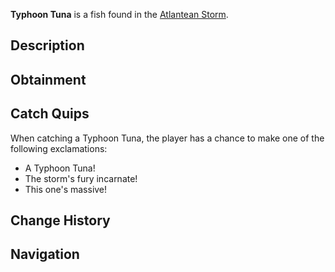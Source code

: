 {{FishInfobox
|image          = Typhoon Tuna.png
|rarity         = Rare
|sea            = First Sea
|location       = [[Atlantean Storm]]
|sublocation    = 
|sources        = Fishing Rod
|radar_location = 
|xp             = 450
|weather        = Rain
|time           = 
|season         = Winter
|bait           = Fish Head
|base_weight    = 45
|base_value     = 900
|weight_range   = 25
|base_chance    = 12
|base_resil     = 45
}}
'''Typhoon Tuna''' is a {{Rarity|Rare}} fish found in the [[Atlantean Storm]].

== Description ==
{{Description|A massive tuna species with storm-cloud coloring and unusual fin patterns. They swim in the heart of the Atlantean Storm, using the powerful currents to achieve incredible speeds.|Bestiary Entry}}

== Obtainment ==
{{Description|Found in the storm's strongest currents.|Bestiary Hint}}
{{Fish Availability|
Grand Reef/Atlantean Storm
|top_rods      = 
Krampus's Rod\138927.86\155622.59;
Magma Rod\131847.08\147690.92;
Leviathan's Fang Rod\122973.91\167694.38;
Plastic Rod\122185.97\136666.69;
Ethereal Prism Rod\109961.86\128462.09;
Buddy Bond Rod\90221.99\101572.91;
Firefly Rod\92478.23\199066.52;
Fast Rod\91595.27\190315.86;
Fungal Rod\77000.01\166481.4;
Lucky Rod\69749.18\162442.44;
Antler Rod\68674.58\148347.17;
Trident Rod\109869.15\161555.03;
Seraphic Rod\105718.67\130344.9;
No-Life Rod\104852.44\145589.5;
Free Spirit Rod\102851.63\151236.26;
Rod Of The Forgotten Fang\98880.86\121576.91;
Challenger's Rod\95435.98\124268.83;
Rod Of The Depths\88823.55\109232.38;
Rod Of The Exalted One\87626.28\110997.05;
Zeus Rod\86817.82\109864.57;
Verdant Shear Rod\85181.22\108031.6;
Blazebringer Rod\82435.8\104602.29;
Depthseeker Rod\78279.57\100617.02;
Avalanche Rod\70588.98\91119.97;
Volcanic Rod\67649.54\86084.85;
Steady Rod\28898.81\33551.05
|recommended   = Ethereal Prism Rod
}}

== Catch Quips ==
When catching a Typhoon Tuna, the player has a chance to make one of the following exclamations:
* A Typhoon Tuna!
* The storm's fury incarnate!
* This one's massive!

== Change History ==
{{Change History|{{subst:Current Version}}}}

== Navigation ==
{{Fish Navbox|Atlantean Storm}}